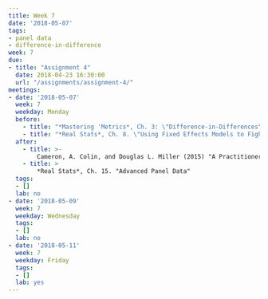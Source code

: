 ```yaml
---
title: Week 7
date: '2018-05-07'
tags:
- panel data
- difference-in-difference
week: 7
due:
- title: "Assignment 4"
  date: 2018-04-23 16:30:00
  url: "/assignments/assignment-4/" 
meetings:
- date: '2018-05-07'
  week: 7
  weekday: Monday
  before:
    - title: "*Mastering 'Metrics*, Ch. 3: \"Difference-in-Differences\""
    - title: "*Real Stats*, Ch. 8. \"Using Fixed Effects Models to Fight Endogeneity\""
  after:
    - title: >-
        Cameron, A. Colin, and Douglas L. Miller (2015) "A Practitioner’s Guide to Cluster-Robust Inference" *Journal of Human Resources* [DOI:10.3368/jhr.50.2.317](https://dx.doi.org/10.3368/jhr.50.2.317)
    - title: >
        *Real Stats*, Ch. 15. "Advanced Panel Data"
  tags:
  - []
  lab: no
- date: '2018-05-09'
  week: 7
  weekday: Wednesday
  tags:
  - []
  lab: no
- date: '2018-05-11'
  week: 7
  weekday: Friday
  tags:
  - []
  lab: yes
---
```


